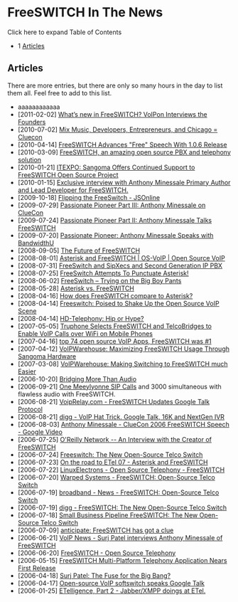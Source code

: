 
# FreeSWITCH In The News 

 

Click here to expand Table of Contents

* 1 [Articles](#articles)

## Articles

There are more entries, but there are only so many hours in the day to list them all. Feel free to add to this list.
* aaaaaaaaaaaa
* \[2011-02-02\] [What’s new in FreeSWITCH? VoIPon Interviews the Founders](http://blog.voipon.co.uk/whats-new-in-freeswitch-voipon-interiews-the-founders/)
* \[2010-07-02\] [Mix Music, Developers, Entrepreneurs, and Chicago = Cluecon](http://www.techistan.com/2010/07/02/mix-music-developers-entrepreneurs-and-chicago-cluecon/)
* \[2010-04-14\] [FreeSWITCH Advances "Free" Speech With 1.0.6 Release](http://www.linuxtoday.com/infrastructure/2010041400935PRNT)
* \[2010-03-09\] [FreeSWITCH, an amazing open source PBX and telephony solution](http://blog.toplingo.com/2010/03/09/freeswitch-open-source-pbx-telephony-voip/)
* \[2010-01-21\] [ITEXPO: Sangoma Offers Continued Support to FreeSWITCH Open Source Project](http://www.tmcnet.com/channels/voip-gateways/articles/73216-itexpo-sangoma-offers-continued-support-freeswitch-open-source.htm)
* \[2010-01-15\] [Exclusive interview with Anthony Minessale Primary Author and Lead Developer for FreeSWITCH.](http://voiptoday.org/index.php?option=com%5Fcontent&view=article&id=282:exclusive-interview-with-anthony-minessale-primary-author-and-lead-developer-for-freeswitch&catid=906:general)
* \[2009-10-18\] [Flipping the FreeSwitch - JSOnline](http://www.jsonline.com/business/64684137.html)
* \[2009-07-29\] [Passionate Pioneer Part III: Anthony Minessale on ClueCon](http://www.bandwidth.com/blog/2009/07/passionate-pioneer-iii-anthony-minessale-on-cluecon/)
* \[2009-07-24\] [Passionate Pioneer Part II: Anthony Minessale Talks FreeSWITCH](http://www.bandwidth.com/blog/2009/07/passionate-pioneer-part-ii-anthony-minessale-talks-freeswitch/)
* \[2009-07-20\] [Passionate Pioneer: Anthony Minessale Speaks with BandwidthU](http://www.bandwidth.com/blog/2009/07/anthony-minnesale-freeswitch-interview-part-i/)
* \[2008-09-05\] [The Future of FreeSWITCH](http://anders.com/cms/275/FreeSWITCH/ClueCon/Anthony.Minessale)
* \[2008-08-01\] [Asterisk and FreeSWITCH | OS-VoIP | Open Source VoIP](http://www.os-voip.com/2008/08/asterisk-and-freeswitch/)
* \[2008-07-31\] [FreeSwitch and SipXecs and Second Generation IP PBX](http://blog.voipsupply.com/freeswitch-and-sipxecs-and-second-generation-ip-pbx)
* \[2008-07-25\] [FreeSwitch Attempts To Punctuate Asterisk!](http://telecommonthly.com/2008/07/powerful-freeswitch-attempts-to-punctuate-asterisk/)
* \[2008-06-02\] [FreeSwitch – Trying on the Big Boy Pants](http://blog.voipsupply.com/freeswitch-trying-on-the-big-boy-pants)
* \[2008-05-28\] [Asterisk vs. FreeSWITCH](http://anders.com/cms/266)
* \[2008-04-16\] [How does FreeSWITCH compare to Asterisk?](http://www.freeswitch.org/node/117)
* \[2008-04-14\] [Freeswitch: Poised to Shake Up the Open Source VoIP Scene](http://ostatic.com/blog/freeswitch-poised-to-shake-up-the-open-source-voip-scene)
* \[2008-04-14\] [HD-Telephony: Hip or Hype?](http://www.zdnet.com/blog/greenfield/hd-telephony-hip-or-hype/217)
* \[2007-05-05\] [Truphone Selects FreeSWITCH and TelcoBridges to Enable VoIP Calls over WiFi on Mobile Phones](http://www.prweb.com/releases/2007/6/prweb530752.htm)
* \[2007-04-16\] [top 74 open source VoIP Apps, FreeSWITCH was #1](http://www.voipnow.org/2007/04/74%5Fopen%5Fsource%5F.html)
* \[2007-04-12\] [VoIPWarehouse: Maximizing FreeSWITCH Usage Through Sangoma Hardware](http://www.prlog.org/10013393-voipwarehouse-maximizing-freeswitch-usage-through-sangoma-hardware.html)
* \[2007-03-08\] [VoIPWarehouse: Making Switching to FreeSWITCH much Easier](http://www.prlog.org/10009913-voipwarehouse-making-switching-to-freeswitch-much-easier.html)
* \[2006-10-20\] [Bridging More Than Audio](http://www.freeswitch.org/article.php?id=51)
* \[2006-09-21\] [One Meeylyonne SIP Calls](http://www.freeswitch.org/article.php?id=50) and 3000 simultaneous with flawless audio with FreeSWITCH.
* \[2006-08-21\] [VoipRelay.com - FreeSWITCH Updates Google Talk Protocol](http://www.voiprelay.com/2006/08/21/freeswitch-updates-googletalk-protocol/)
* \[2006-08-21\] [digg - VoIP Hat Trick. Google Talk, 16K and NextGen IVR](http://digg.com/software/VoIP%5FHat%5FTrick%5FGoogleTalk%5F16K%5Fand%5FNextGen%5FIVR)
* \[2006-08-03\] [Anthony Minessale - ClueCon 2006 FreeSWITCH Speech - Google Video](http://video.google.com/videoplay?docid=-4613750174577358330)
* \[2006-07-25\] [O'Reilly Network -- An Interview with the Creator of FreeSWITCH](http://www.oreillynet.com/pub/a/etel/2006/07/25/an-interview-with-the-creator-of-freeswitch.html)
* \[2006-07-24\] [Freeswitch: The New Open-Source Telco Switch](http://www.technoclicks.com/article-2545.php)
* \[2006-07-23\] [On the road to ETel 07 - Asterisk and FreeSWITCH](http://www.oreillynet.com/etel/blog/2006/07/on%5Fthe%5Froad%5Fto%5Fetel%5F07%5Fasteris.html)
* \[2006-07-22\] [LinuxElectrons - Open Source Telephony - FreeSWITCH](http://www.linuxelectrons.com/News/RoundUp/20060722133055941)
* \[2006-07-20\] [Warped Systems - FreeSWITCH: Open-Source Telco Switch](http://www.warpedsystems.sk.ca/article.php?story=20060720103440395)
* \[2006-07-19\] [broadband - News - FreeSWITCH: Open-Source Telco Switch](http://www.broadbandreports.com/shownews/76525)
* \[2006-07-19\] [digg - FreeSWITCH: The New Open-Source Telco Switch](http://digg.com/linux%5Funix/Freeswitch%5FThe%5FNew%5FOpen-Source%5FTelco%5FSwitch)
* \[2006-07-18\] [Small Business Pipeline FreeSWITCH: The New Open-Source Telco Switch](http://www.smallbizpipeline.com/showArticle.jhtml?articleId=190500813)
* \[2006-07-09\] [anticipate: FreeSWITCH has got a clue](http://antecipate.blogspot.com/2006/07/freeswitch-has-got-clue.html)
* \[2006-06-21\] [VoIP News - Surj Patel interviews Anthony Minessale of FreeSWITCH](http://www.voip-news.com/news/features/tony-minnesale-freeswitch-voip-062106/)
* \[2006-06-20\] [FreeSWITCH - Open Source Telephony](http://www.voipuser.org/forum%5Ftopic%5F5983.html)
* \[2006-05-15\] [FreeSWITCH Multi-Platform Telephony Application Nears First Release](http://www.asteriskvoipnews.com/asterisk%5Fnews/freeswitch%5Fmultiplatform%5Ftelephony%5Fapplication%5Fnears%5Ffirst%5Frelease.html)
* \[2006-04-18\] [Surj Patel: The Fuse for the Big Bang?](http://www.voip-news.com/news/column-surj-patel-big-bang-041806/)
* \[2006-04-17\] [Open-source VoIP softswitch speaks Google Talk](http://thevoipdigest.com/open-source-voip-softswitch-speaks-googletalk.htm)
* \[2006-01-25\] [ETelligence, Part 2 - Jabber/XMPP doings at ETel.](http://www.saint-andre.com/blog/2006-01.html)


